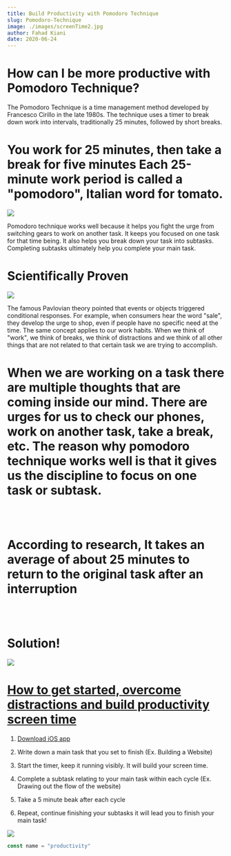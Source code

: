 ```yaml
---
title: Build Productivity with Pomodoro Technique 
slug: Pomodoro-Technique
image: ./images/screenTime2.jpg
author: Fahad Kiani 
date: 2020-06-24
---
```



<h1>How can I be more productive with Pomodoro Technique?</h1>

The Pomodoro Technique is a time management method developed by Francesco Cirillo in the late 1980s. The technique uses a timer to break down work into intervals, traditionally 25 minutes, followed by short breaks. 


# You work for 25 minutes, then take a break for five minutes Each 25-minute work period is called a "pomodoro", Italian word for tomato.


<div className="post-image">

![](./images/pomodoro.jpg)

</div>

 Pomodoro technique works well because it helps you fight the urge from switching gears to work on another task. It keeps you focused on one task for that time being. It also helps you break down your task into subtasks. Completing subtasks ultimately help you complete your main task.

<h1>Scientifically Proven </h1>

<div className="post-image">

![](./images/pavlov.jpg)

</div>

The famous Pavlovian theory pointed that events or objects triggered conditional responses. For example, when consumers hear the word "sale", they develop the urge to shop, even if people have no specific need at the time. The same concept applies to our work habits. When we think of "work", we think of breaks, we think of distractions and we think of all other things that are not related to that certain task we are trying to accomplish.  

# When we are working on a task there are multiple thoughts that are coming inside our mind. There are urges for us to check our phones, work on another task, take a break, etc. The reason why pomodoro technique works well is that it gives us the discipline to focus on one task or subtask. 


<br></br>

# According to research, It takes an average of about 25 minutes to return to the original task after an interruption

<br></br>

<h1>Solution!</h1>

<div className="post-image">

![](./images/technique.jpg)

</div>


<h1 style="text-decoration: underline;"> How to get started, overcome distractions and build productivity screen time </h1>

<p style="text-align: center; padding: 0;">

1) <a href="https://apps.apple.com/us/app/focus-keeper-time-management/id867374917" target="_blank"> Download iOS app</a>

2) Write down a main task that you set to finish (Ex. Building a Website)

2) Start the timer, keep it running visibly. It will build your screen time.  

3) Complete a subtask relating to your main task within each cycle (Ex. Drawing out the flow of the website)

4) Take a 5 minute beak after each cycle

5) Repeat, continue finishing your subtasks it will lead you to finish your main task! 

</p>

<div className="post-image">

![](./images/houses.jpg)

</div>

<div className="code">


```javascript
const name = "productivity"
```

</div>

<Counter/>